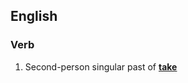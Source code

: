 ==English==

===Verb===
{{infl|en|verb form}}

# {{archaic}} Second-person singular past of '''[[take]]'''